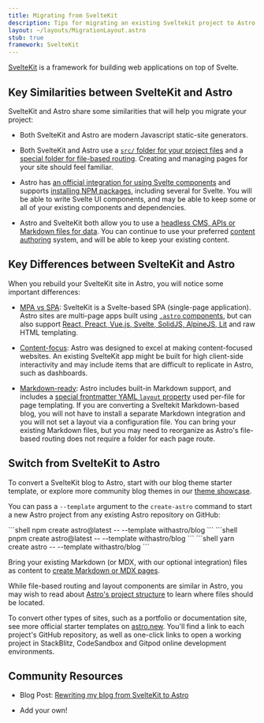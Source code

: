 ```yaml
---
title: Migrating from SvelteKit
description: Tips for migrating an existing Sveltekit project to Astro
layout: ~/layouts/MigrationLayout.astro
stub: true
framework: SvelteKit
---
```



[SvelteKit](https://kit.svelte.dev) is a framework for building web applications on top of Svelte.

## Key Similarities between SvelteKit and Astro

SvelteKit and Astro share some similarities that will help you migrate your project:

- Both SvelteKit and Astro are modern Javascript static-site generators. 

- Both SvelteKit and Astro use a [`src/` folder for your project files](/en/core-concepts/project-structure/#src) and a [special folder for file-based routing](/en/core-concepts/astro-pages/). Creating and managing pages for your site should feel familiar.

- Astro has [an official integration for using Svelte components](/en/guides/integrations-guide/svelte/) and supports [installing NPM packages](/en/guides/imports/#npm-packages), including several for Svelte. You will be able to write Svelte UI components, and may be able to keep some or all of your existing components and dependencies.

- Astro and SvelteKit both allow you to use a [headless CMS, APIs or Markdown files for data](/en/guides/data-fetching/). You can continue to use your preferred [content authoring](/en/guides/content/) system, and will be able to keep your existing content.

## Key Differences between SvelteKit and Astro

When you rebuild your SvelteKit site in Astro, you will notice some important differences:

- [MPA vs SPA](/en/concepts/mpa-vs-spa/): SvelteKit is a Svelte-based SPA (single-page application). Astro sites are multi-page apps built using [`.astro` components](/en/core-concepts/astro-components/), but can also support [React, Preact, Vue.js, Svelte, SolidJS, AlpineJS, Lit](/en/core-concepts/framework-components/) and raw HTML templating.

- [Content-focus](/en/concepts/why-astro/): Astro was designed to excel at making content-focused websites. An existing SvelteKit app might be built for high client-side interactivity and may include items that are difficult to replicate in Astro, such as dashboards.

- [Markdown-ready](/en/guides/markdown-content/): Astro includes built-in Markdown support, and includes a [special frontmatter YAML `layout` property](/en/core-concepts/layouts/#markdownmdx-layouts) used per-file for page templating. If you are converting a Sveltekit Markdown-based blog, you will not have to install a separate Markdown integration and you will not set a layout via a configuration file. You can bring your existing Markdown files, but you may need to reorganize as Astro's file-based routing does not require a folder for each page route.


## Switch from SvelteKit to Astro

To convert a SvelteKit blog to Astro, start with our blog theme starter template, or explore more community blog themes in our [theme showcase](https://astro.build/themes/).

You can pass a `--template` argument to the `create-astro` command to start a new Astro project from any existing Astro repository on GitHub:

  <PackageManagerTabs>
    <Fragment slot="npm">
    ```shell
    npm create astro@latest -- --template withastro/blog
    ```
    </Fragment>
    <Fragment slot="pnpm">
    ```shell
    pnpm create astro@latest --  --template withastro/blog
    ```
    </Fragment>
    <Fragment slot="yarn">
    ```shell
    yarn create astro --  --template withastro/blog
    ```
    </Fragment>
  </PackageManagerTabs>

Bring your existing Markdown (or MDX, with our optional integration) files as content to [create Markdown or MDX pages](/en/guides/markdown-content/).

While file-based routing and layout components are similar in Astro, you may wish to read about [Astro's project structure](/en/core-concepts/project-structure/) to learn where files should be located.

To convert other types of sites, such as a portfolio or documentation site, see more official starter templates on [astro.new](https://astro.new). You'll find a link to each project's GitHub repository, as well as one-click links to open a working project in StackBlitz, CodeSandbox and Gitpod online development environments.

## Community Resources

- Blog Post: [Rewriting my blog from SvelteKit to Astro](https://kharann.com/blog/rewriting-my-blog/)

- Add your own!